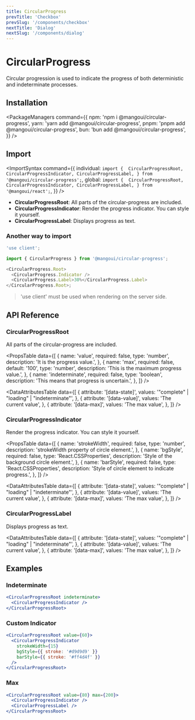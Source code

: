 ```yaml
---
title: CircularProgress
prevTitle: 'Checkbox'
prevSlug: '/components/checkbox'
nextTitle: 'Dialog'
nextSlug: '/components/dialog'
---
```


# CircularProgress

<Description>
  Circular progression is used to indicate the progress of both deterministic and indeterminate
  processes.
</Description>

<DemoContainer>
  <CircularProgressDemo />
  <DemoCodeBlock component="circular-progress" />
</DemoContainer>

## Installation

<PackageManagers
  command={{
    npm: 'npm i @mangoui/circular-progress',
    yarn: 'yarn add @mangoui/circular-progress',
    pnpm: 'pnpm add @mangoui/circular-progress',
    bun: 'bun add @mangoui/circular-progress',
  }}
/>

## Import

<ImportSyntax
  command={{
    individual: `import { 
  CircularProgressRoot,
  CircularProgressIndicator,
  CircularProgressLabel,
} from '@mangoui/circular-progress';`,
    global: `import { 
  CircularProgressRoot,
  CircularProgressIndicator,
  CircularProgressLabel,
} from '@mangoui/react';`,
  }}
/>

- **CircularProgressRoot**: All parts of the circular-progress are included.
- **CircularProgressIndicator**: Render the progress indicator. You can style it yourself.
- **CircularProgressLabel**: Displays progress as text.

### Another way to import

```js
'use client';

import { CircularProgress } from '@mangoui/circular-progress';

<CircularProgress.Root>
  <CircularProgress.Indicator />
  <CircularProgress.Label>30%</CircularProgress.Label>
</CircularProgress.Root>;
```

> 'use client' must be used when rendering on the server side.

## API Reference

### CircularProgressRoot

All parts of the circular-progress are included.

<PropsTable
  data={[
    {
      name: 'value',
      required: false,
      type: 'number',
      description: 'It is the progress value.',
    },
    {
      name: 'max',
      required: false,
      default: '100',
      type: 'number',
      description: 'This is the maximum progress value.',
    },
    {
      name: 'indeterminate',
      required: false,
      type: 'boolean',
      description: 'This means that progress is uncertain.',
    },
  ]}
/>

<DataAttributesTable
  data={[
    {
      attribute: '[data-state]',
      values: '"complete" | "loading" | "indeterminate"',
    },
    {
      attribute: '[data-value]',
      values: 'The current value',
    },
    {
      attribute: '[data-max]',
      values: 'The max value',
    },
  ]}
/>

### CircularProgressIndicator

Render the progress indicator. You can style it yourself.

<PropsTable
  data={[
    {
      name: 'strokeWidth',
      required: false,
      type: 'number',
      description: 'strokeWidth property of circle element.',
    },
    {
      name: 'bgStyle',
      required: false,
      type: 'React.CSSProperties',
      description: 'Style of the background circle element.',
    },
    {
      name: 'barStyle',
      required: false,
      type: 'React.CSSProperties',
      description: 'Style of circle element to indicate progress.',
    },
  ]}
/>

<DataAttributesTable
  data={[
    {
      attribute: '[data-state]',
      values: '"complete" | "loading" | "indeterminate"',
    },
    {
      attribute: '[data-value]',
      values: 'The current value',
    },
    {
      attribute: '[data-max]',
      values: 'The max value',
    },
  ]}
/>

### CircularProgressLabel

Displays progress as text.

<DataAttributesTable
  data={[
    {
      attribute: '[data-state]',
      values: '"complete" | "loading" | "indeterminate"',
    },
    {
      attribute: '[data-value]',
      values: 'The current value',
    },
    {
      attribute: '[data-max]',
      values: 'The max value',
    },
  ]}
/>

## Examples

### Indeterminate

```jsx
<CircularProgressRoot indeterminate>
  <CircularProgressIndicator />
</CircularProgressRoot>
```

### Custom Indicator

```jsx
<CircularProgressRoot value={60}>
  <CircularProgressIndicator
    strokeWidth={15}
    bgStyle={{ stroke: '#d9d9d9' }}
    barStyle={{ stroke: '#ff4d4f' }}
  />
</CircularProgressRoot>
```

### Max

```jsx
<CircularProgressRoot value={80} max={200}>
  <CircularProgressIndicator />
  <CircularProgressLabel />
</CircularProgressRoot>
```
